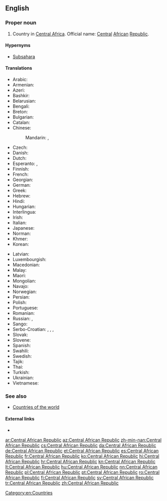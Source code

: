 ==English==

===Proper noun===
{{en-proper noun|head=[[central|Central]] [[African]] [[republic|Republic]]}}

# Country in [[Central Africa]]. Official name: [[central|Central]] [[African]] [[republic|Republic]].

====Hypernyms====
* [[Subsahara]]

====Translations====
{{trans-top|country in Central Africa}}
* Arabic: {{t|ar|جُمْهُورِيَّة أَفْرِيقِيَا اَلْوُسْطَى|f|tr=jumhūriyyat ʾafrīqiyā l-wusṭā}}
* Armenian: {{t|hy|Կենտրոնաֆրիկյան Հանրապետություն}}
* Azeri: {{t+|az|Mərkəzi Afrika Respublikası}}
* Bashkir: {{t|ba|Үҙәк Африка Республикаһы|sc=Cyrl}}
* Belarusian: {{t|be|Цэнтра́льна-Афрыка́нская Рэспу́бліка|f}}
* Bengali: {{t|bn|মধ্য আফ্রিকান প্রজাতন্ত্র}}
* Breton: {{t|br|Republik Kreizafrikan}}
* Bulgarian: {{t|bg|Централноафрика́нска репу́блика|f}}
* Catalan: {{t+|ca|República Centreafricana|f}}
* Chinese:
*: Mandarin: {{t+|cmn|中非共和國|sc=Hani}}, {{t|cmn|中非共和国|tr=Zhōngfēi Gònghéguó|sc=Hani}}
* Czech: {{t+|cs|Středoafrická republika|f}}
* Danish: {{t|da|Centralafrikanske Republik}}
* Dutch: {{t+|nl|Centraal-Afrikaanse Republiek}}
* Esperanto: {{t|eo|Centr-Afrika Respubliko}}, {{t|eo|Centrafriko}}
* Finnish: {{t+|fi|Keski-Afrikan tasavalta}}
* French: {{t+|fr|République centrafricaine}}
* Georgian: {{t|ka|ცენტრალური აფრიკის რესპუბლიკა|sc=Geor}}
* German: {{t+|de|Zentralafrikanische Republik}}
* Greek: {{t+|el|Κεντροαφρικανική Δημοκρατία|f}}
* Hebrew: {{t|he|הרפובליקה המרכז־אפריקנית|f|tr=ha-Republica ha-Mercaz Africanit}}
* Hindi: {{t+|hi|मध्य अफ़्रीकी गणराज्य|m|tr=madhya afrīkī gaṇrājya}}
* Hungarian: {{t+|hu|Közép-afrikai Köztársaság}}
* Interlingua: {{t|ia|Republica Centroafrican}}
* Irish: {{t|ga|Poblacht na hAfraice Láir|f}}
* Italian: {{t|it|Repubblica Centrafricana}}
* Japanese: {{t|ja|中央アフリカ共和国|tr=ちゅうおうアフリカきょうわこく, Chūō-Afurika kyōwakoku}}
* Norman: {{t|nrf|Républyique Centrafritchaine|f}}
* Khmer: {{t|km|សាធារណរដ្ឋអាហ្វ្រិកកណ្ដាល|tr=sa thea rak nak roth a frik kan dal|sc=Khmr}}
* Korean: {{t|ko|중앙아프리카 공화국|tr=Jung-ang Apeurika gong-hwaguk|sc=Hang}}
{{trans-mid}}
* Latvian: {{t+|lv|Centrālāfrikas Republika|f}}
* Luxembourgish: {{t|lb|Zentralafrikanesch Republik}}
* Macedonian: {{t|mk|Централноафри́канска Репу́блика|f}}
* Malay: {{t|ms|Republik Afrika Tengah}}
* Maori: {{t|mi|te Puku o Āwherika}}
* Mongolian: {{t|mn|Төв Африкийн Бүгд Найрамдах Улс}}
* Navajo: {{t|nv|Naakaii Łizhinii Bikéyah Beʼałnííʼ}}
* Norwegian: {{t+|no|Den sentralafrikanske republikk}}
* Persian: {{t|fa|جمهوری آفریقای مرکزی}}
* Polish: {{t+|pl|Republika Środkowoafrykańska}}
* Portuguese: {{t+|pt|República Centro-Africana}}
* Romanian: {{t|ro|Republica Centrafricană}}
* Russian: {{t|ru|Центра́льно-Африка́нская Респу́блика|f}}, {{t+|ru|ЦАР|f}}
* Sango: {{t|sg|Ködörösêse tî Bêafrîka}}
* Serbo-Croatian: {{t|sh|Средњоафричка Република|f|sc=Cyrl}}, {{t+|sh|Srednjoafrička Republika|f}}, {{t|sh|Централноафричка Република|f|sc=Cyrl}}, {{t|sh|Centralnoafrička Republika|f}}
* Slovak: {{t|sk|Stredoafrická republika|f}}
* Slovene: {{t|sl|Srednjeafriška republika|f}}
* Spanish: {{t+|es|República Centroafricana}}
* Swahili: {{t|sw|Jamhuri ya Afrika ya Kati}}
* Swedish: {{t+|sv|Centralafrikanska republiken}}
* Tajik: {{t|tg|Ҷумҳурии Африқои Марказӣ|sc=Cyrl}}
* Thai: {{t+|th|สาธารณรัฐแอฟริกากลาง|tr=săa-taa-rá-ná rát àef-rí-gaa-glaang}}
* Turkish: {{t+|tr|Orta Afrika Cumhuriyeti}}
* Ukrainian: {{t|uk|Центра́льно-Африка́нська Респу́бліка|f}}
* Vietnamese: {{t|vi|Cộng hòa Trung Phi}}
{{trans-bottom}}

===See also===
* [[Appendix:Countries of the world|Countries of the world]]

====External links====
* {{pedialite}}

[[Category:en:Countries]]

[[ar:Central African Republic]]
[[az:Central African Republic]]
[[zh-min-nan:Central African Republic]]
[[cs:Central African Republic]]
[[da:Central African Republic]]
[[de:Central African Republic]]
[[et:Central African Republic]]
[[es:Central African Republic]]
[[fr:Central African Republic]]
[[ko:Central African Republic]]
[[hi:Central African Republic]]
[[hr:Central African Republic]]
[[kn:Central African Republic]]
[[lt:Central African Republic]]
[[hu:Central African Republic]]
[[nn:Central African Republic]]
[[pl:Central African Republic]]
[[pt:Central African Republic]]
[[ro:Central African Republic]]
[[fi:Central African Republic]]
[[sv:Central African Republic]]
[[tr:Central African Republic]]
[[zh:Central African Republic]]